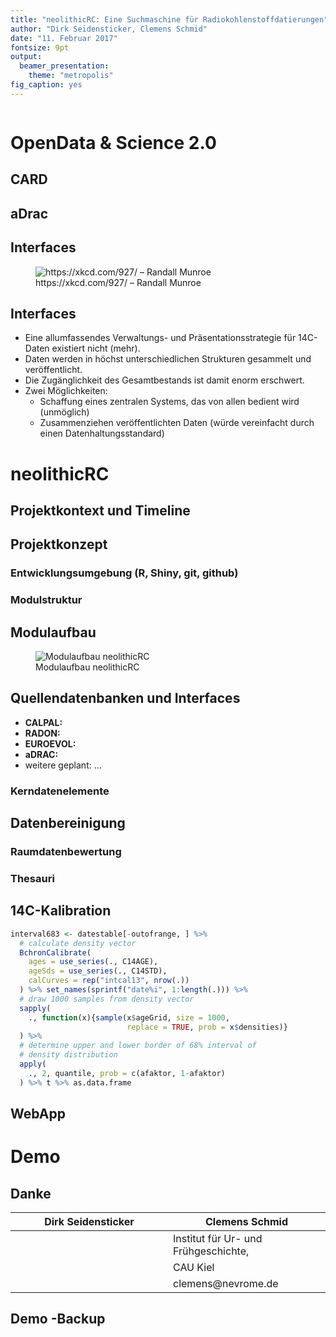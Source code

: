 ```yaml
---
title: "neolithicRC: Eine Suchmaschine für Radiokohlenstoffdatierungen"
author: "Dirk Seidensticker, Clemens Schmid"
date: "11. Februar 2017"
fontsize: 9pt
output:
  beamer_presentation:
    theme: "metropolis"
fig_caption: yes
---
```


```r

```

# OpenData & Science 2.0

## CARD

## aDrac

## Interfaces

![https://xkcd.com/927/ -- Randall Munroe](http://imgs.xkcd.com/comics/standards.png "xkcd: Standards")

## Interfaces

[//]: # (Das sind Eckpunkte, die ich gerne gesagt haben würde, die aber besser in deinen Part passen, Dirk.)

- Eine allumfassendes Verwaltungs- und Präsentationsstrategie für 14C-Daten existiert nicht (mehr).
- Daten werden in höchst unterschiedlichen Strukturen gesammelt und veröffentlicht. 
- Die Zugänglichkeit des Gesamtbestands ist damit enorm erschwert.
- Zwei Möglichkeiten: 
    - Schaffung eines zentralen Systems, das von allen bedient wird (unmöglich)
    - Zusammenziehen veröffentlichten Daten (würde vereinfacht durch einen Datenhaltungsstandard)
    
# neolithicRC

## Projektkontext und Timeline

## Projektkonzept

### Entwicklungsumgebung (R, Shiny, git, github)

### Modulstruktur

## Modulaufbau

![Modulaufbau neolithicRC](../images/smartart1.png)

## Quellendatenbanken und Interfaces

- **CALPAL:**
- **RADON:**
- **EUROEVOL:**
- **aDRAC:**
- weitere geplant: ...

### Kerndatenelemente

## Datenbereinigung

### Raumdatenbewertung 

### Thesauri

## 14C-Kalibration

```r
interval683 <- datestable[-outofrange, ] %>%
  # calculate density vector
  BchronCalibrate(
    ages = use_series(., C14AGE),
    ageSds = use_series(., C14STD),
    calCurves = rep("intcal13", nrow(.))
  ) %>% set_names(sprintf("date%i", 1:length(.))) %>%
  # draw 1000 samples from density vector
  sapply(
    ., function(x){sample(x$ageGrid, size = 1000, 
                          replace = TRUE, prob = x$densities)}
  ) %>% 
  # determine upper and lower border of 68% interval of 
  # density distribution
  apply(
    ., 2, quantile, prob = c(afaktor, 1-afaktor)
  ) %>% t %>% as.data.frame
```

## WebApp 

# Demo

## Danke

|**Dirk Seidensticker**|**Clemens Schmid**|
|------------------------------------|------------------------------------|
||Institut für Ur- und Frühgeschichte,|
||CAU Kiel|
||clemens@nevrome.de|

## Demo -Backup